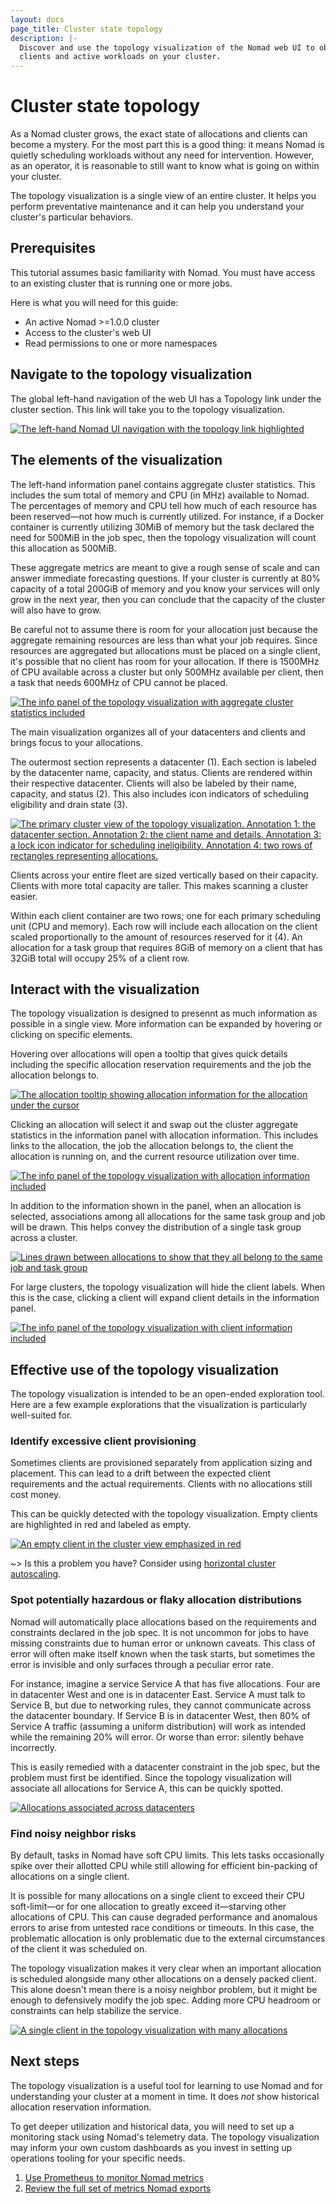 ```yaml
---
layout: docs
page_title: Cluster state topology
description: |-
  Discover and use the topology visualization of the Nomad web UI to observe
  clients and active workloads on your cluster.
---
```


# Cluster state topology

As a Nomad cluster grows, the exact state of allocations and clients can become a mystery. For the most part this is a good thing: it means Nomad is quietly scheduling workloads without any need for intervention. However, as an operator, it is reasonable to still want to know what is going on within your cluster.

The topology visualization is a single view of an entire cluster. It helps you perform preventative maintenance and it can help you understand your cluster's particular behaviors.

## Prerequisites

This tutorial assumes basic familiarity with Nomad. You must have access to an existing cluster that is running one or more jobs.

Here is what you will need for this guide:

- An active Nomad >=1.0.0 cluster
- Access to the cluster's web UI
- Read permissions to one or more namespaces

## Navigate to the topology visualization

The global left-hand navigation of the web UI has a Topology link under the cluster section. This link will take you to the topology visualization.

[![The left-hand Nomad UI navigation with the topology link highlighted][topo-viz-link]][topo-viz-link]

## The elements of the visualization

The left-hand information panel contains aggregate cluster statistics. This includes the sum total of memory and CPU (in MHz) available to Nomad. The percentages of memory and CPU tell how much of each resource has been reserved—not how much is currently utilized. For instance, if a Docker container is currently utilizing 30MiB of memory but the task declared the need for 500MiB in the job spec, then the topology visualization will count this allocation as 500MiB.

These aggregate metrics are meant to give a rough sense of scale and can answer immediate forecasting questions. If your cluster is currently at 80% capacity of a total 200GiB of memory and you know your services will only grow in the next year, then you can conclude that the capacity of the cluster will also have to grow.

Be careful not to assume there is room for your allocation just because the aggregate remaining resources are less than what your job requires. Since resources are aggregated but allocations must be placed on a single client, it's possible that no client has room for your allocation. If there is 1500MHz of CPU available across a cluster but only 500MHz available per client, then a task that needs 600MHz of CPU cannot be placed.

[![The info panel of the topology visualization with aggregate cluster statistics included][cluster-panel]][cluster-panel]

The main visualization organizes all of your datacenters and clients and brings focus to your allocations.

The outermost section represents a datacenter (1). Each section is labeled by the datacenter name, capacity, and status. Clients are rendered within their respective datacenter. Clients will also be labeled by their name, capacity, and status (2). This also includes icon indicators of scheduling eligibility and drain state (3).

[![The primary cluster view of the topology visualization. Annotation 1: the datacenter section. Annotation 2: the client name and details. Annotation 3: a lock icon indicator for scheduling ineligibility. Annotation 4: two rows of rectangles representing allocations.][cluster-view]][cluster-view]

Clients across your entire fleet are sized vertically based on their capacity. Clients with more total capacity are taller. This makes scanning a cluster easier.

Within each client container are two rows; one for each primary scheduling unit (CPU and memory). Each row will include each allocation on the client scaled proportionally to the amount of resources reserved for it (4). An allocation for a task group that requires 8GiB of memory on a client that has 32GiB total will occupy 25% of a client row.

## Interact with the visualization

The topology visualization is designed to presennt as much information as possible in a single view. More information can be expanded by hovering or clicking on specific elements.

Hovering over allocations will open a tooltip that gives quick details including the specific allocation reservation requirements and the job the allocation belongs to.

[![The allocation tooltip showing allocation information for the allocation under the cursor][allocation-tooltip]][allocation-tooltip]

Clicking an allocation will select it and swap out the cluster aggregate statistics in the information panel with allocation information. This includes links to the allocation, the job the allocation belongs to, the client the allocation is running on, and the current resource utilization over time.

[![The info panel of the topology visualization with allocation information included][alloc-info-panel]][alloc-info-panel]

In addition to the information shown in the panel, when an allocation is selected, associations among all allocations for the same task group and job will be drawn. This helps convey the distribution of a single task group across a cluster.

[![Lines drawn between allocations to show that they all belong to the same job and task group][alloc-associations]][alloc-associations]

For large clusters, the topology visualization will hide the client labels. When this is the case, clicking a client will expand client details in the information panel.

[![The info panel of the topology visualization with client information included][client-panel]][client-panel]

## Effective use of the topology visualization

The topology visualization is intended to be an open-ended exploration tool. Here are a few example explorations that the visualization is particularly well-suited for.

### Identify excessive client provisioning

Sometimes clients are provisioned separately from application sizing and placement. This can lead to a drift between the expected client requirements and the actual requirements. Clients with no allocations still cost money.

This can be quickly detected with the topology visualization. Empty clients are highlighted in red and labeled as empty.

[![An empty client in the cluster view emphasized in red][empty-clients]][empty-clients]

~> Is this a problem you have? Consider using [horizontal cluster autoscaling](https://github.com/hashicorp/nomad-autoscaler).

### Spot potentially hazardous or flaky allocation distributions

Nomad will automatically place allocations based on the requirements and constraints declared in the job spec. It is not uncommon for jobs to have missing constraints due to human error or unknown caveats. This class of error will often make itself known when the task starts, but sometimes the error is invisible and only surfaces through a peculiar error rate.

For instance, imagine a service Service A that has five allocations. Four are in datacenter West and one is in datacenter East. Service A must talk to Service B, but due to networking rules, they cannot communicate across the datacenter boundary. If Service B is in datacenter West, then 80% of Service A traffic (assuming a uniform distribution) will work as intended while the remaining 20% will error. Or worse than error: silently behave incorrectly.

This is easily remedied with a datacenter constraint in the job spec, but the problem must first be identified. Since the topology visualization will associate all allocations for Service A, this can be quickly spotted.

[![Allocations associated across datacenters][alloc-associations-across-dcs]][alloc-associations-across-dcs]

### Find noisy neighbor risks

By default, tasks in Nomad have soft CPU limits. This lets tasks occasionally spike over their allotted CPU while still allowing for efficient bin-packing of allocations on a single client.

It is possible for many allocations on a single client to exceed their CPU soft-limit—or for one allocation to greatly exceed it—starving other allocations of CPU. This can cause degraded performance and anomalous errors to arise from untested race conditions or timeouts. In this case, the problematic allocation is only problematic due to the external circumstances of the client it was scheduled on.

The topology visualization makes it very clear when an important allocation is scheduled alongside many other allocations on a densely packed client. This alone doesn't mean there is a noisy neighbor problem, but it might be enough to defensively modify the job spec. Adding more CPU headroom or constraints can help stabilize the service.

[![A single client in the topology visualization with many allocations][client-with-many-allocs]][client-with-many-allocs]

## Next steps

The topology visualization is a useful tool for learning to use Nomad and for understanding your cluster at a moment in time. It does _not_ show historical allocation reservation information.

To get deeper utilization and historical data, you will need to set up a monitoring stack using Nomad's telemetry data. The topology visualization may inform your own custom dashboards as you invest in setting up operations tooling for your specific needs.

1. [Use Prometheus to monitor Nomad metrics](/nomad/tutorials/manage-clusters/prometheus-metrics)
2. [Review the full set of metrics Nomad exports](/nomad/docs/reference/metrics)

[topo-viz-link]: /img/monitor/topo-viz/topo-viz-link.png
[cluster-panel]: /img/monitor/topo-viz/cluster-panel.png
[cluster-view]: /img/monitor/topo-viz/cluster-view.png
[allocation-tooltip]: /img/monitor/topo-viz/allocation-tooltip.png
[alloc-info-panel]: /img/monitor/topo-viz/allocation-panel.png
[alloc-associations]: /img/monitor/topo-viz/allocation-associations.png
[client-panel]: /img/monitor/topo-viz/client-panel.png
[empty-clients]: /img/monitor/topo-viz/empty-clients.png
[alloc-associations-across-dcs]: /img/monitor/topo-viz/alloc-associations-across-dcs.png
[client-with-many-allocs]: /img/monitor/topo-viz/client-with-many-allocs.png
